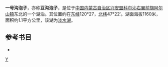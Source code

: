 {{Orphan|time=2021-12-25T19:04:30+00:00}}
'''一号沟泡子'''，亦称'''豆沟泡子'''，是位于[[中国|中国]][[内蒙古自治区|内蒙古自治区]][[兴安盟|兴安盟]][[科尔沁右翼前旗|科尔沁右翼前旗]][[阿尔山镇|阿尔山镇]]东北的一个湖泊。其位置约在[[东经|东经]]120°27，[[北纬|北纬]]47°22′。湖面海拔1160米，面积约1.1平方公里，该湖为[[淡水湖|淡水湖]]。
== 参考书目 ==
*{{cite book|author=牧寒 |title=《内蒙古湖泊》 |year=2003 |publisher=内蒙古人民出版社 |isbn=9787204039883  }}
{{内蒙古小作品}}

[[分类:科尔沁右翼前旗湖泊|Y]]